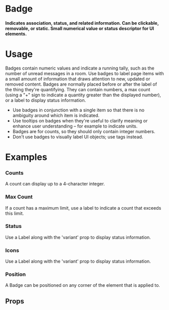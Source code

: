 
<Meta title="Atoms|Badge" component={Badge} />

# Badge

#### Indicates association, status, and related information. Can be clickable, removable, or static. Small numerical value or status descriptor for UI elements.

<Preview withToolbar>
  <Story name="Standard">
    <Grid columns="4">
      <Card>
        <CardSection>
          <Badge label="1" />
          <Text text="Badge" />
        </CardSection>
      </Card>
    </Grid>
  </Story>
</Preview>

# Usage

Badges contain numeric values and indicate a running tally, such as the number of unread messages in a room. Use badges to label page items with a small amount of information that draws attention to new, updated or removed content. Badges are normally placed before or after the label of the thing they're quantifying. They can contain numbers, a max count (using a "+" sign to indicate a quantity greater than the displayed number), or a label to display status information.

- Use badges in conjunction with a single item so that there is no ambiguity around which item is indicated.
- Use tooltips on badges when they're useful to clarify meaning or enhance user understanding – for example to indicate units.
- Badges are for counts, so they should only contain integer numbers.
- Don't use badges to visually label UI objects; use tags instead.

# Examples

### Counts

A count can display up to a 4-character integer.

<Preview>
  <Story name="Counts">
    <Grid columns="4">
      <Card>
        <CardSection>
          <Badge label="1" />
          <Text text="1-Digit" />
        </CardSection>
      </Card>
      <Card>
        <CardSection>
          <Badge label="21" />
          <Text text="2-Digit" />
        </CardSection>
      </Card>
      <Card>
        <CardSection>
          <Badge label="321" />
          <Text text="3-Digit" />
        </CardSection>
      </Card>
      <Card>
        <CardSection>
          <Badge label="4321" />
          <Text text="4-Digit" />
        </CardSection>
      </Card>
    </Grid>
  </Story>
</Preview>

### Max Count

If a count has a maximum limit, use a label to indicate a count that exceeds this limit.

<Preview>
  <Story name="Max Count">
    <Grid columns="4">
      <Card>
        <CardSection>
          <Badge label="9+" />
          <Text text="Max 10" />
        </CardSection>
      </Card>
      <Card>
        <CardSection>
          <Badge label="99+" />
          <Text text="Max 100" />
        </CardSection>
      </Card>
      <Card>
        <CardSection>
          <Badge label="999+" />
          <Text text="Max 1000" />
        </CardSection>
      </Card>
      <Card>
        <CardSection>
          <Badge label="9999+" />
          <Text text="Max 10k" />
        </CardSection>
      </Card>
    </Grid>
  </Story>
</Preview>

### Status

Use a Label along with the 'variant' prop to display status information.

<Preview>
  <Story name="Status">
    <Grid columns="4">
      <Card>
        <CardSection>
          <Badge label="Info" variant="info" />
          <Text text="Info" />
        </CardSection>
      </Card>
      <Card>
        <CardSection>
          <Badge label="Success" variant="success" />
          <Text text="Success" />
        </CardSection>
      </Card>
      <Card>
        <CardSection>
          <Badge label="Warning" variant="warning" />
          <Text text="Warning" />
        </CardSection>
      </Card>
      <Card>
        <CardSection>
          <Badge label="Alert" variant="alert" />
          <Text text="Alert" />
        </CardSection>
      </Card>
    </Grid>
  </Story>
</Preview>

### Icons

Use a Label along with the 'variant' prop to display status information.

<Preview>
  <Story name="Icons">
    <Grid columns="4">
      <Card>
        <CardSection>
          <Badge icon="info" variant="info" />
          <Text text="Info" />
        </CardSection>
      </Card>
      <Card>
        <CardSection>
          <Badge icon="check" variant="success" />
          <Text text="Complete" />
        </CardSection>
      </Card>
      <Card>
        <CardSection>
          <Badge icon="question" variant="warning" />
          <Text text="Help" />
        </CardSection>
      </Card>
      <Card>
        <CardSection>
          <Badge icon="alert" />
          <Text text="Alert" />
        </CardSection>
      </Card>
    </Grid>
  </Story>
</Preview>

### Position

A Badge can be positioned on any corner of the element that is applied to.

<Preview>
  <Story name="Position">
    <Grid columns="4">
      <Card>
        <CardSection>
          <Badge label="1" position="topLeft" />
          <Text text="Top-Left" />
        </CardSection>
      </Card>
      <Card>
        <CardSection>
          <Badge label="1" position="bottomLeft" />
          <Text text="Bottom-Left" />
        </CardSection>
      </Card>
      <Card>
        <CardSection>
          <Badge label="1" position="topRight" />
          <Text text="Top-Right" />
        </CardSection>
      </Card>
      <Card>
        <CardSection>
          <Badge label="1" position="bottomRight" />
          <Text text="Bottom-Right" />
        </CardSection>
      </Card>
    </Grid>
  </Story>
</Preview>

## Props

<Props of={Badge} />